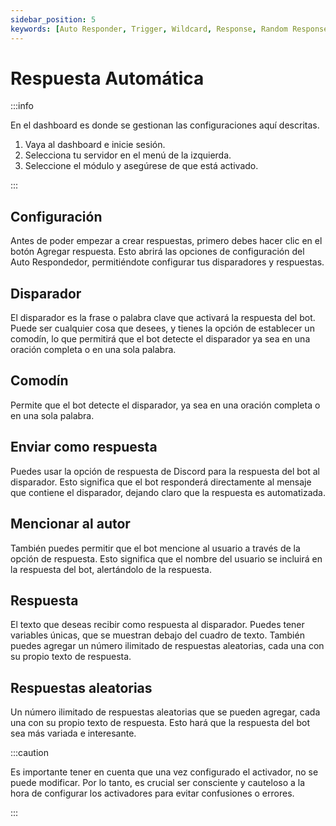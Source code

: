 ```yaml
---
sidebar_position: 5
keywords: [Auto Responder, Trigger, Wildcard, Response, Random Responses]
---
```


# Respuesta Automática

:::info

En el dashboard es donde se gestionan las configuraciones aquí descritas.

1. Vaya al dashboard e inicie sesión.
2. Selecciona tu servidor en el menú de la izquierda.
3. Seleccione el módulo y asegúrese de que está activado.

:::

## Configuración

Antes de poder empezar a crear respuestas, primero debes hacer clic en el botón Agregar respuesta. Esto abrirá las opciones de configuración del Auto Respondedor, permitiéndote configurar tus disparadores y respuestas.

## Disparador

El disparador es la frase o palabra clave que activará la respuesta del bot. Puede ser cualquier cosa que desees, y tienes la opción de establecer un comodín, lo que permitirá que el bot detecte el disparador ya sea en una oración completa o en una sola palabra.

## Comodín

Permite que el bot detecte el disparador, ya sea en una oración completa o en una sola palabra.

## Enviar como respuesta

Puedes usar la opción de respuesta de Discord para la respuesta del bot al disparador. Esto significa que el bot responderá directamente al mensaje que contiene el disparador, dejando claro que la respuesta es automatizada.

## Mencionar al autor

También puedes permitir que el bot mencione al usuario a través de la opción de respuesta. Esto significa que el nombre del usuario se incluirá en la respuesta del bot, alertándolo de la respuesta.

## Respuesta

El texto que deseas recibir como respuesta al disparador. Puedes tener variables únicas, que se muestran debajo del cuadro de texto. También puedes agregar un número ilimitado de respuestas aleatorias, cada una con su propio texto de respuesta.

## Respuestas aleatorias

Un número ilimitado de respuestas aleatorias que se pueden agregar, cada una con su propio texto de respuesta. Esto hará que la respuesta del bot sea más variada e interesante.

:::caution

Es importante tener en cuenta que una vez configurado el activador, no se puede modificar. Por lo tanto, es crucial ser consciente y cauteloso a la hora de configurar los activadores para evitar confusiones o errores.

:::
